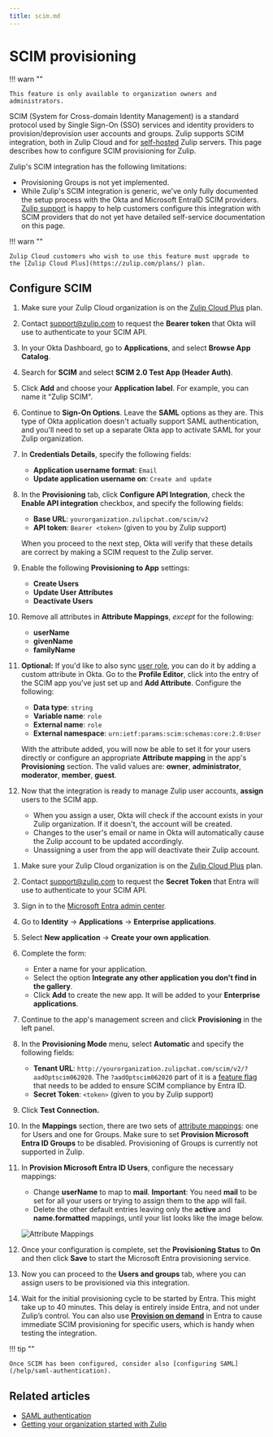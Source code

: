 ```yaml
---
title: scim.md
---
```


# SCIM provisioning


!!! warn ""

    This feature is only available to organization owners and administrators.




SCIM (System for Cross-domain Identity Management) is a standard
protocol used by Single Sign-On (SSO) services and identity providers
to provision/deprovision user accounts and groups. Zulip supports SCIM
integration, both in Zulip Cloud and for [self-hosted](/self-hosting/)
Zulip servers.  This page describes how to configure SCIM provisioning
for Zulip.

Zulip's SCIM integration has the following limitations:

* Provisioning Groups is not yet implemented.
* While Zulip's SCIM integration is generic, we've only fully
  documented the setup process with the Okta and Microsoft EntraID
  SCIM providers. [Zulip support](/help/contact-support) is happy to
  help customers configure this integration with SCIM providers that
  do not yet have detailed self-service documentation on this page.


!!! warn ""

    Zulip Cloud customers who wish to use this feature must upgrade to
    the [Zulip Cloud Plus](https://zulip.com/plans/) plan.




## Configure SCIM

<Tabs>
<TabItem label="okta">

1. Make sure your Zulip Cloud organization is on the [Zulip Cloud
   Plus](https://zulip.com/plans/) plan.




1.  Contact [support@zulip.com](mailto:support@zulip.com) to request the
    **Bearer token** that Okta will use to authenticate to your SCIM API.

1. In your Okta Dashboard, go to **Applications**, and select
   **Browse App Catalog**.

1. Search for **SCIM** and select **SCIM 2.0 Test App (Header Auth)**.

1. Click **Add** and choose your **Application label**. For example, you can
   name it "Zulip SCIM".

1. Continue to **Sign-On Options**. Leave the **SAML** options as they are.
   This type of Okta application doesn't actually support SAML authentication,
   and you'll need to set up a separate Okta app to activate SAML for your Zulip
   organization.

1. In **Credentials Details**, specify the following fields:
     * **Application username format**: `Email`
     * **Update application username on**: `Create and update`

1. In the **Provisioning** tab, click **Configure API Integration**, check the
   **Enable API integration** checkbox, and specify the following fields:
     * **Base URL**: `yourorganization.zulipchat.com/scim/v2`
     * **API token**: `Bearer <token>` (given to you by Zulip support)

    When you proceed to the next step, Okta will verify that these details are
    correct by making a SCIM request to the Zulip server.

1. Enable the following **Provisioning to App** settings:
     * **Create Users**
     * **Update User Attributes**
     * **Deactivate Users**

1. Remove all attributes in **Attribute Mappings**, _except_ for the following:
     * **userName**
     * **givenName**
     * **familyName**

1. **Optional:** If you'd like to also sync [user role](/help/roles-and-permissions),
   you can do it by adding a custom attribute in Okta. Go to the **Profile Editor**,
   click into the entry of the SCIM app you've just set up and **Add Attribute**.
   Configure the following:
    * **Data type**: `string`
    * **Variable name**: `role`
    * **External name**: `role`
    * **External namespace**: `urn:ietf:params:scim:schemas:core:2.0:User`

    With the attribute added, you will now be able to set it for your users directly
    or configure an appropriate **Attribute mapping** in the app's **Provisioning**
    section.
    The valid values are: **owner**, **administrator**, **moderator**, **member**, **guest**.

1. Now that the integration is ready to manage Zulip user accounts, **assign**
   users to the SCIM app.
     * When you assign a user, Okta will check if the account exists in your
       Zulip organization. If it doesn't, the account will be created.
     * Changes to the user's email or name in Okta will automatically cause the
       Zulip account to be updated accordingly.
     * Unassigning a user from the app will deactivate their Zulip account.

</TabItem>
<TabItem label="entraid">

1. Make sure your Zulip Cloud organization is on the [Zulip Cloud
   Plus](https://zulip.com/plans/) plan.




1. Contact [support@zulip.com](mailto:support@zulip.com) to request the
   **Secret Token** that Entra will use to authenticate to your SCIM API.

1. Sign in to the [Microsoft Entra admin center](https://entra.microsoft.com/).

1. Go to **Identity** -> **Applications** -> **Enterprise applications**.

1. Select **New application** -> **Create your own application**.

1. Complete the form:
    * Enter a name for your application.
    * Select the option **Integrate any other application you don't find in the gallery**.
    * Click **Add** to create the new app. It will be added to your **Enterprise applications**.

1. Continue to the app's management screen and click **Provisioning** in the left panel.

1. In the **Provisioning Mode** menu, select **Automatic**  and specify the following fields:
    * **Tenant URL**: `http://yourorganization.zulipchat.com/scim/v2/?aadOptscim062020`.
      The `?aadOptscim062020` part of it is a [feature flag][feature-flag]
      that needs to be added to ensure SCIM compliance by Entra ID.
    * **Secret Token**: `<token>` (given to you by Zulip support)

1. Click **Test Connection.**

1. In the **Mappings** section, there are two sets of [attribute
   mappings][attribute-mappings]: one for Users and one for
   Groups. Make sure to set **Provision Microsoft Entra ID Groups** to
   be disabled. Provisioning of Groups is currently not supported in
   Zulip.

1. In **Provision Microsoft Entra ID Users**, configure the necessary mappings:

    * Change **userName** to map to **mail**. **Important**: You need
      **mail** to be set for all your users or trying to assign them
      to the app will fail.
    * Delete the other default entries leaving only the **active** and
      **name.formatted** mappings, until your list looks like the
      image below.

    ![Attribute Mappings](/static/images/help/entraid-scim-mappings.png)


1. Once your configuration is complete, set the **Provisioning
   Status** to **On** and then click **Save** to start the Microsoft
   Entra provisioning service.

1. Now you can proceed to the **Users and groups** tab, where you can
   assign users to be provisioned via this integration.

1. Wait for the initial provisioning cycle to be started by
   Entra. This might take up to 40 minutes. This delay is entirely
   inside Entra, and not under Zulip’s control. You can also use
   [**Provision on demand**][provision-on-demand] in Entra to cause
   immediate SCIM provisioning for specific users, which is handy when
   testing the integration.

</TabItem>
</Tabs>

[attribute-mappings]: https://learn.microsoft.com/en-us/entra/identity/app-provisioning/customize-application-attributes
[feature-flag]: https://learn.microsoft.com/en-us/entra/identity/app-provisioning/application-provisioning-config-problem-scim-compatibility#flags-to-alter-the-scim-behavior
[provision-on-demand]: https://learn.microsoft.com/en-us/entra/identity/app-provisioning/provision-on-demand

!!! tip ""

    Once SCIM has been configured, consider also [configuring SAML](/help/saml-authentication).

## Related articles

* [SAML authentication](/help/saml-authentication)
* [Getting your organization started with Zulip](/help/getting-your-organization-started-with-zulip)


